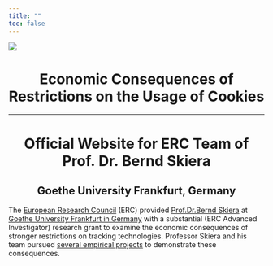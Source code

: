 ```yaml
---
title: ""
toc: false
---
```


![](static/img/logo-erc-goethe.png)

# Economic Consequences of Restrictions on the Usage of Cookies {style="text-align:center"}

------------------------------------------------------------------------

# Official Website for ERC Team of Prof. Dr. Bernd Skiera {style="text-align:center"}

## Goethe University Frankfurt, Germany {style="text-align:center"}

::: {style="text-align:left"}
The [European Research Council](https://erc.europa.eu/homepage) (ERC) provided [Prof.Dr.Bernd Skiera](contact.qmd) at [Goethe University Frankfurt in Germany](https://www.goethe-university-frankfurt.de/en) with a substantial (ERC Advanced Investigator) research grant to examine the economic consequences of stronger restrictions on tracking technologies. Professor Skiera and his team pursued [several empirical projects](publications.qmd) to demonstrate these consequences.
:::
